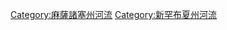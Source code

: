 {{Catmore}}
{{Commons category|Merrimack River}}

[[Category:麻薩諸塞州河流|Category:麻薩諸塞州河流]]
[[Category:新罕布夏州河流|Category:新罕布夏州河流]]